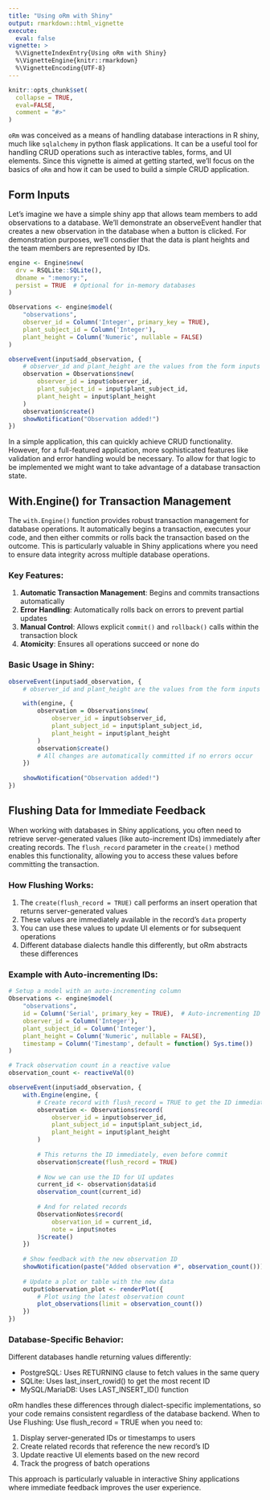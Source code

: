 ```yaml
---
title: "Using oRm with Shiny"
output: rmarkdown::html_vignette
execute: 
  eval: false
vignette: >
  %\VignetteIndexEntry{Using oRm with Shiny}
  %\VignetteEngine{knitr::rmarkdown}
  %\VignetteEncoding{UTF-8}
---
```


```r
knitr::opts_chunk$set(
  collapse = TRUE,
  eval=FALSE,
  comment = "#>"
)
```

`oRm` was conceived as a means of handling database interactions in R shiny, much like `sqlalchemy` in python flask applications. It can be a useful tool for handling CRUD operations such as interactive tables, forms, and UI elements. Since this vignette is aimed at getting started, we'll focus on the basics of `oRm` and how it can be used to build a simple CRUD application.

## Form Inputs

Let's imagine we have a simple shiny app that allows team members to add observations to a database. We'll demonstrate an observeEvent handler that creates a new observation in the database when a button is clicked. For demonstration purposes, we'll consdier that the data is plant heights and the team members are represented by IDs.


```r
engine <- Engine$new(
  drv = RSQLite::SQLite(),
  dbname = ":memory:",
  persist = TRUE  # Optional for in-memory databases
)

Observations <- engine$model(
    "observations",
    observer_id = Column('Integer', primary_key = TRUE),
    plant_subject_id = Column('Integer'),
    plant_height = Column('Numeric', nullable = FALSE)
)

observeEvent(input$add_observation, {
    # observer_id and plant_height are the values from the form inputs
    observation = Observations$new(
        observer_id = input$observer_id,
        plant_subject_id = input$plant_subject_id,
        plant_height = input$plant_height
    )
    observation$create()
    showNotification("Observation added!")
})
```

In a simple application, this can quickly achieve CRUD functionality. However, for a full-featured application, more sophisticated features like validation and error handling would be necessary. To allow for that logic to be implemented we might want to take advantage of a database transaction state. 

## With.Engine() for Transaction Management

The `with.Engine()` function provides robust transaction management for database operations. It automatically begins a transaction, executes your code, and then either commits or rolls back the transaction based on the outcome. This is particularly valuable in Shiny applications where you need to ensure data integrity across multiple database operations.

### Key Features:

1. **Automatic Transaction Management**: Begins and commits transactions automatically
2. **Error Handling**: Automatically rolls back on errors to prevent partial updates
3. **Manual Control**: Allows explicit `commit()` and `rollback()` calls within the transaction block
4. **Atomicity**: Ensures all operations succeed or none do

### Basic Usage in Shiny:

```r
observeEvent(input$add_observation, {
    # observer_id and plant_height are the values from the form inputs

    with(engine, {
        observation = Observations$new(
            observer_id = input$observer_id,
            plant_subject_id = input$plant_subject_id,
            plant_height = input$plant_height
        )
        observation$create()
        # All changes are automatically committed if no errors occur
    })
    
    showNotification("Observation added!")
})
```

## Flushing Data for Immediate Feedback

When working with databases in Shiny applications, you often need to retrieve server-generated values (like auto-increment IDs) immediately after creating records. The `flush_record` parameter in the `create()` method enables this functionality, allowing you to access these values before committing the transaction.

### How Flushing Works:

1. The `create(flush_record = TRUE)` call performs an insert operation that returns server-generated values
2. These values are immediately available in the record's `data` property
3. You can use these values to update UI elements or for subsequent operations
4. Different database dialects handle this differently, but oRm abstracts these differences

### Example with Auto-incrementing IDs:

```r
# Setup a model with an auto-incrementing column
Observations <- engine$model(
    "observations",
    id = Column('Serial', primary_key = TRUE),  # Auto-incrementing ID
    observer_id = Column('Integer'),
    plant_subject_id = Column('Integer'),
    plant_height = Column('Numeric', nullable = FALSE),
    timestamp = Column('Timestamp', default = function() Sys.time())
)

# Track observation count in a reactive value
observation_count <- reactiveVal(0)

observeEvent(input$add_observation, {
    with.Engine(engine, {
        # Create record with flush_record = TRUE to get the ID immediately
        observation <- Observations$record(
            observer_id = input$observer_id,
            plant_subject_id = input$plant_subject_id,
            plant_height = input$plant_height
        )
        
        # This returns the ID immediately, even before commit
        observation$create(flush_record = TRUE)
        
        # Now we can use the ID for UI updates
        current_id <- observation$data$id
        observation_count(current_id)
        
        # And for related records
        ObservationNotes$record(
            observation_id = current_id,
            note = input$notes
        )$create()
    })
    
    # Show feedback with the new observation ID
    showNotification(paste("Added observation #", observation_count()))
    
    # Update a plot or table with the new data
    output$observation_plot <- renderPlot({
        # Plot using the latest observation count
        plot_observations(limit = observation_count())
    })
})
```

### Database-Specific Behavior:
Different databases handle returning values differently:

* PostgreSQL: Uses RETURNING clause to fetch values in the same query  
* SQLite: Uses last_insert_rowid() to get the most recent ID  
* MySQL/MariaDB: Uses LAST_INSERT_ID() function  

oRm handles these differences through dialect-specific implementations, so your code remains consistent regardless of the database backend.
When to Use Flushing:
Use flush_record = TRUE when you need to:

1. Display server-generated IDs or timestamps to users  
2. Create related records that reference the new record's ID  
3. Update reactive UI elements based on the new record  
4. Track the progress of batch operations  

This approach is particularly valuable in interactive Shiny applications where immediate feedback improves the user experience.